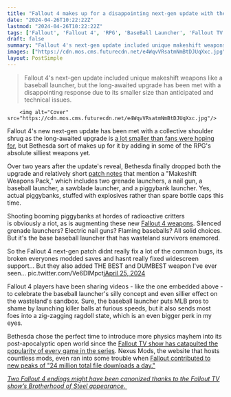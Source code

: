 ```yaml
---
title: "Fallout 4 makes up for a disappointing next-gen update with the RPG's goofiest weapons yet: fiery baseballs, explosive piggybanks, and more"
date: "2024-04-26T10:22:22Z"
lastmod: "2024-04-26T10:22:22Z"
tags: ['Fallout', 'Fallout 4', 'RPG', 'BaseBall Launcher', 'Fallout TV Show', 'Fallout Mod', 'Modding', 'MMO', 'Skyrim']
draft: false
summary: "Fallout 4's next-gen update included unique makeshift weapons like a baseball launcher, but the long-awaited upgrade has been met with a disappointing response due to its smaller size than anticipated and technical issues."
images: ["https://cdn.mos.cms.futurecdn.net/e4WqvVRsatmNmBtDJUqXxc.jpg"]
layout: PostSimple
---
```

> Fallout 4's next-gen update included unique makeshift weapons like a baseball launcher, but the long-awaited upgrade has been met with a disappointing response due to its smaller size than anticipated and technical issues.


        <img alt="Cover" src="https://cdn.mos.cms.futurecdn.net/e4WqvVRsatmNmBtDJUqXxc.jpg"/>
        
Fallout 4's new next-gen update has been met with a collective shoulder shrug as the long-awaited upgrade is [a lot smaller than fans were hoping for](https://www.gamesradar.com/games/fallout/fallout-4s-big-next-gen-patch-isnt-going-over-well-especially-on-pc-i-had-very-low-expectations-but-this-is-much-less-than-i-expected/), but Bethesda sort of makes up for it by adding in some of the RPG's absolute silliest weapons yet. 

Over two years after the update's reveal, Bethesda finally dropped both the upgrade and relatively short [patch notes](https://bethesda.net/en/article/4RcipuAES2k0KP7eYf2DwD/fallout-4-next-gen-patch-notes) that mention a "Makeshift Weapons Pack," which includes two grenade launchers, a nail gun, a baseball launcher, a sawblade launcher, and a piggybank launcher. Yes, actual piggybanks, stuffed with explosives rather than spare bottle caps this time.

Shooting booming piggybanks at hordes of radioactive critters is obviously a riot, as is augmenting these new [Fallout 4 weapons](https://www.gamesradar.com/fallout-4-legendary-unique-weapons-armour-guide/). Silenced grenade launchers? Electric nail guns? Flaming baseballs? All solid choices. But it's the base baseball launcher that has wasteland survivors enamored. 

So the Fallout 4 next-gen patch didnt really fix a lot of the common bugs, its broken everyones modded saves and hasnt really fixed widescreen support... But they also added THE BEST and DUMBEST weapon I've ever seen... pic.twitter.com/Ve6DlMpctj[April 25, 2024](https://twitter.com/Its_Jabo/status/1783605430037438920)

Fallout 4 players have been sharing videos - like the one embedded above - to celebrate the baseball launcher's silly concept and even sillier effect on the wasteland's sandbox. Sure, the baseball launcher puts MLB pros to shame by launching killer balls at furious speeds, but it also sends most foes into a zig-zagging ragdoll state, which is an even bigger perk in my eyes.  

Bethesda chose the perfect time to introduce more physics mayhem into its post-apocalyptic open world since the [Fallout TV show has catapulted the popularity of every game in the series](https://www.gamesradar.com/games/fallout/the-fallout-tv-shows-series-rebirth-continues-as-fallout-4-rivals-helldivers-2-the-once-maligned-mmo-hits-new-heights-and-the-planets-biggest-mod-forum-crumbles-under-pressure/). Nexus Mods, the website that hosts countless mods, even ran into some trouble when [Fallout contributed to new peaks of "24 million total file downloads a day."](https://www.gamesradar.com/games/fallout/fallout-mod-site-says-its-like-players-are-downloading-skyrim-twice-every-second-after-amazon-tv-series-drives-fans-back-to-the-open-world-rpgs/)

[<em>Two Fallout 4 endings might have been canonized thanks to the Fallout TV show’s Brotherhood of Steel appearance. </em>](https://www.gamesradar.com/two-fallout-4-endings-might-have-quietly-become-canon-thanks-to-the-brotherhood-of-steels-fallout-tv-show-airship/)
        